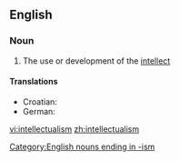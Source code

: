 ==English==

===Noun===
{{en-noun|-}}

# The use or development of the [[intellect]]

====Translations====
* Croatian: {{t-|hr|intelektualizam|m}}
* German: {{t-|de|Intellektualismus|m}}

[[Category:English nouns ending in -ism]]

[[vi:intellectualism]]
[[zh:intellectualism]]